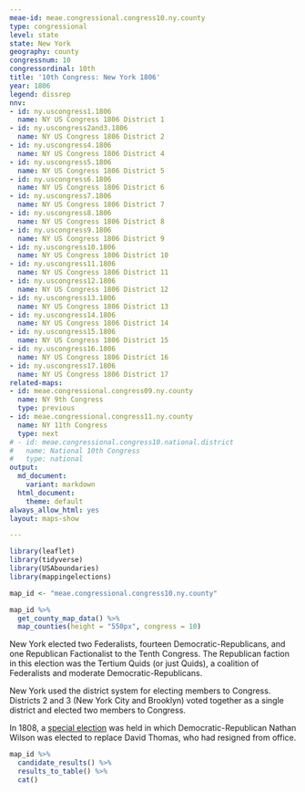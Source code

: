 ```yaml
---
meae-id: meae.congressional.congress10.ny.county
type: congressional
level: state
state: New York
geography: county
congressnum: 10
congressordinal: 10th
title: '10th Congress: New York 1806'
year: 1806
legend: dissrep
nnv:
- id: ny.uscongress1.1806
  name: NY US Congress 1806 District 1
- id: ny.uscongress2and3.1806
  name: NY US Congress 1806 District 2
- id: ny.uscongress4.1806
  name: NY US Congress 1806 District 4
- id: ny.uscongress5.1806
  name: NY US Congress 1806 District 5
- id: ny.uscongress6.1806
  name: NY US Congress 1806 District 6
- id: ny.uscongress7.1806
  name: NY US Congress 1806 District 7
- id: ny.uscongress8.1806
  name: NY US Congress 1806 District 8
- id: ny.uscongress9.1806
  name: NY US Congress 1806 District 9
- id: ny.uscongress10.1806
  name: NY US Congress 1806 District 10
- id: ny.uscongress11.1806
  name: NY US Congress 1806 District 11
- id: ny.uscongress12.1806
  name: NY US Congress 1806 District 12
- id: ny.uscongress13.1806
  name: NY US Congress 1806 District 13
- id: ny.uscongress14.1806
  name: NY US Congress 1806 District 14
- id: ny.uscongress15.1806
  name: NY US Congress 1806 District 15
- id: ny.uscongress16.1806
  name: NY US Congress 1806 District 16
- id: ny.uscongress17.1806
  name: NY US Congress 1806 District 17
related-maps:
- id: meae.congressional.congress09.ny.county
  name: NY 9th Congress
  type: previous
- id: meae.congressional.congress11.ny.county
  name: NY 11th Congress
  type: next
# - id: meae.congressional.congress10.national.district
#   name: National 10th Congress
#   type: national
output:
  md_document:
    variant: markdown
  html_document:
    theme: default
always_allow_html: yes
layout: maps-show

---
```


```r
library(leaflet)
library(tidyverse)
library(USAboundaries)
library(mappingelections)

map_id <- "meae.congressional.congress10.ny.county"
```

<div class="map">

```r
map_id %>%
  get_county_map_data() %>%
  map_counties(height = "550px", congress = 10)
```

</div>

New York elected two Federalists, fourteen Democratic-Republicans, and one Republican Factionalist to the Tenth Congress. The Republican faction in this election was the Tertium Quids (or just Quids), a coalition of Federalists and moderate Democratic-Republicans.

New York used the district system for electing members to Congress. Districts 2 and 3 (New York City and Brooklyn) voted together as a single district and elected two members to Congress.

In 1808, a [special election](https://elections.lib.tufts.edu/catalog/tufts:ny.uscongress12.special.1808) was held in which Democratic-Republican Nathan Wilson was elected to replace David Thomas, who had resigned from office.

<div class="results-table">

```r
map_id %>%
  candidate_results() %>%
  results_to_table() %>%
  cat()
```

</div>
